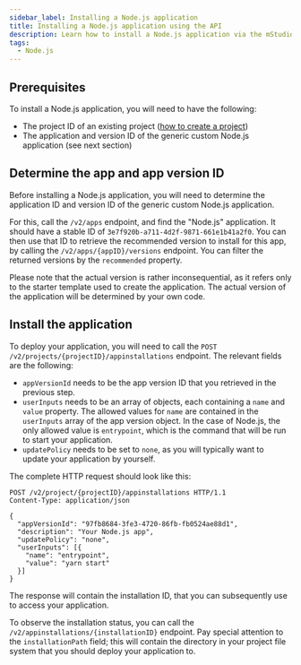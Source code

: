 ```yaml
---
sidebar_label: Installing a Node.js application
title: Installing a Node.js application using the API
description: Learn how to install a Node.js application via the mStudio API
tags:
  - Node.js
---
```



## Prerequisites

To install a Node.js application, you will need to have the following:

- The project ID of an existing project ([how to create a project](./create-project))
- The application and version ID of the generic custom Node.js application (see next section)

## Determine the app and app version ID

Before installing a Node.js application, you will need to determine the application ID and version ID of the generic custom Node.js application.

For this, call the `/v2/apps` endpoint, and find the "Node.js" application. It should have a stable ID of `3e7f920b-a711-4d2f-9871-661e1b41a2f0`. You can then use that ID to retrieve the recommended version to install for this app, by calling the `/v2/apps/{appID}/versions` endpoint. You can filter the returned versions by the `recommended` property.

Please note that the actual version is rather inconsequential, as it refers only to the starter template used to create the application. The actual version of the application will be determined by your own code.

## Install the application

To deploy your application, you will need to call the `POST /v2/projects/{projectID}/appinstallations` endpoint. The relevant fields are the following:

- `appVersionId` needs to be the app version ID that you retrieved in the previous step.
- `userInputs` needs to be an array of objects, each containing a `name` and `value` property. The allowed values for `name` are contained in the `userInputs` array of the app version object. In the case of Node.js, the only allowed value is `entrypoint`, which is the command that will be run to start your application.
- `updatePolicy` needs to be set to `none`, as you will typically want to update your application by yourself.

The complete HTTP request should look like this:

```http request
POST /v2/project/{projectID}/appinstallations HTTP/1.1
Content-Type: application/json

{
  "appVersionId": "97fb8684-3fe3-4720-86fb-fb0524ae88d1",
  "description": "Your Node.js app",
  "updatePolicy": "none",
  "userInputs": [{
    "name": "entrypoint",
    "value": "yarn start"
  }]
}
```

The response will contain the installation ID, that you can subsequently use to access your application.

<OperationHint tag="App" operation="app-request-appinstallation" />

To observe the installation status, you can call the `/v2/appinstallations/{installationID}` endpoint. Pay special attention to the `installationPath` field; this will contain the directory in your project file system that you should deploy your application to.
